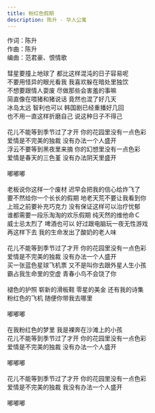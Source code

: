 ```yaml
---
title: 粉红色假期
description: 陈升 - 华人公寓
---
```


作词：陈升<br />作曲：陈升<br />编曲：范君豪、恨情歌<br /><br />彗星要撞上地球了 都比这样混沌的日子容易呢<br />不要用怪异的眼光看我 我喜欢躲在暗处里独饮<br />不想要跟情人耍废 尽做那些会害羞的事嘛<br />简直像在喂猪和猪说话 竟然也混了好几天<br />冰岛太远 智利也可以 韩国剧已经重播好几回<br />也不用一直这样折磨自己 说这种日子不得己<br /><br />花儿不能等到季节过了才开 你的花园里没有一点色彩<br />爱情是不完美的独裁 没有办法一个人盛开<br />浮云不要等到黑夜里来摘 你的幻想里没有一点色彩<br />爱情是春天的三色堇 没有办法阴天里盛开<br /><br />嘟嘟嘟<br /><br />老板说你这样一个废材 迟早会把我的信心给炸飞了<br />要不然给你一个长长的假期 地老天荒不要让我看到你<br />上班之前要补充巧克力 没有保证这样可以治疗忧郁<br />谁都需要一段乐淘淘的欢乐假期 纯天然的维他命Ｃ<br />威士忌太烈了 啤酒也可以 好过跟电脑玩一夜无性游戏<br />再这样下去 我的生命发出了酸奶的老人味<br /><br />花儿不能等到季节过了才开 你的花园里没有一点色彩<br />爱情是不完美的独裁 没有办法一个人盛开<br />买一张蓝色星球飞机票 又不是叫你去跟外星人生小孩<br />霸占我生命里的空虚 青春小鸟不会饶了你<br /><br />褪色的护照 崭新的滑板鞋 零星的美金 还有我的诗集<br />粉红色的飞机 随便你带我去哪里<br /><br />嘟嘟嘟<br /><br />在我粉红色的梦里 我是裸奔在沙滩上的小孩<br />花儿不能等到季节过了才开 你的花园里没有一点色彩<br />爱情是不完美的独裁 没有办法一个人盛开<br /><br />嘟嘟嘟<br /><br />花儿不能等到季节过了才开 你的花园里没有一点色彩<br />爱情是不完美的独裁 我没有办法一个人盛开<br /><br />嘟嘟嘟